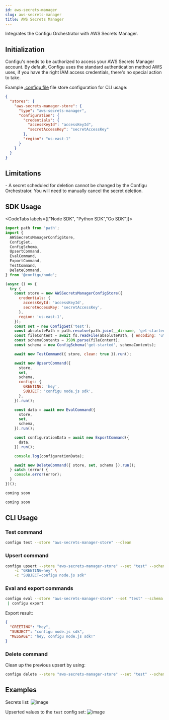 ```yaml
---
id: aws-secrets-manager
slug: aws-secrets-manager
title: AWS Secrets Manager
---
```


Integrates the Configu Orchestrator with AWS Secrets Manager.

## Initialization

Configu's needs to be authorized to access your AWS Secrets Manager account. By default, Configu uses the standard authentication method AWS uses, if you have the right IAM access credentials, there's no special action to take.

Example [.configu file](../cli-config) file store configuration for CLI usage:

```json
{
  "stores": {
    "aws-secrets-manager-store": {
      "type": "aws-secrets-manager",
      "configuration": {
        "credentials": {
          "accessKeyId": "accessKeyId",
          "secretAccessKey": "secretAccessKey"
        },
        "region": "us-east-1"
      }
    }
  }
}
```

## Limitations

<Admonition type="info">
  - A secret scheduled for deletion cannot be changed by the Configu Orchestrator. You will need to
  manually cancel the secret deletion.
</Admonition>

## SDK Usage

<CodeTabs labels={["Node SDK", "Python SDK","Go SDK"]}>

```js
import path from 'path';
import {
  AWSSecretsManagerConfigStore,
  ConfigSet,
  ConfigSchema,
  UpsertCommand,
  EvalCommand,
  ExportCommand,
  TestCommand,
  DeleteCommand,
} from '@configu/node';

(async () => {
  try {
    const store = new AWSSecretsManagerConfigStore({
      credentials: {
        accessKeyId: 'accessKeyId',
        secretAccessKey: 'secretAccessKey',
      },
      region: 'us-east-1',
    });
    const set = new ConfigSet('test');
    const absolutePath = path.resolve(path.join(__dirname, 'get-started.cfgu.json'));
    const fileContent = await fs.readFile(absolutePath, { encoding: 'utf8' });
    const schemaContents = JSON.parse(fileContent);
    const schema = new ConfigSchema('get-started', schemaContents);

    await new TestCommand({ store, clean: true }).run();

    await new UpsertCommand({
      store,
      set,
      schema,
      configs: {
        GREETING: 'hey',
        SUBJECT: 'configu node.js sdk',
      },
    }).run();

    const data = await new EvalCommand({
      store,
      set,
      schema,
    }).run();

    const configurationData = await new ExportCommand({
      data,
    }).run();

    console.log(configurationData);

    await new DeleteCommand({ store, set, schema }).run();
  } catch (error) {
    console.error(error);
  }
})();
```

```python
coming soon
```

```GO
coming soon
```

</CodeTabs>

## CLI Usage

### Test command

```bash
configu test --store "aws-secrets-manager-store" --clean
```

### Upsert command

```bash
configu upsert --store "aws-secrets-manager-store" --set "test" --schema "./get-started.cfgu.json" \
    -c "GREETING=hey" \
    -c "SUBJECT=configu node.js sdk"
```

### Eval and export commands

```bash
configu eval --store "aws-secrets-manager-store" --set "test" --schema "./get-started.cfgu.json" \
 | configu export
```

Export result:

```json
{
  "GREETING": "hey",
  "SUBJECT": "configu node.js sdk",
  "MESSAGE": "hey, configu node.js sdk!"
}
```

### Delete command

Clean up the previous upsert by using:

```bash
configu delete --store "aws-secrets-manager-store" --set "test" --schema "./get-started.cfgu.json"
```

## Examples

Secrets list:
![image](./img/aws-secrets-manager-upsert-result.png)

Upserted values to the `test` config set:
![image](./img/aws-secrets-manager-secrets-list.png)
